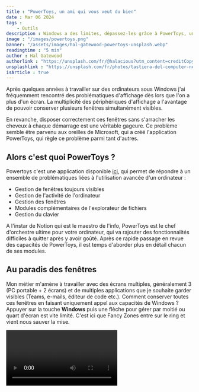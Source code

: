 ```yaml
---
title : "PowerToys, un ami qui vous veut du bien"
date : Mar 06 2024
tags :
    - Outils
description : Windows a des limites, dépassez-les grâce à PowerToys, une application qui pimpera votre PC en quelques clics.
image : "/images/powertoys.png"
banner: "/assets/images/hal-gatewood-powertoys-unsplash.webp"
readingtime : "5 min"
author : Hal Gatewood
authorlink : "https://unsplash.com/fr/@halacious?utm_content=creditCopyText&utm_medium=referral&utm_source=unsplash"
unsplashlink : "https://unsplash.com/fr/photos/tastiera-del-computer-nera-Pr578ZCufII?utm_content=creditCopyText&utm_medium=referral&utm_source=unsplash"
isArticle : true
---
```




Après quelques années à travailler sur des ordinateurs sous Windows j'ai fréquemment
rencontré des problématiques d'affichage dès lors que l'on a plus d'un écran. La
multiplicité des périphériques d'affichage a l'avantage de pouvoir conserver plusieurs
fenêtres simultanément visibles.

En revanche, disposer correctement ces fenêtres sans s'arracher les cheveux à chaque démarrage est une véritable gageure.
Ce problème semble être parvenu aux oreilles de Microsoft, qui a créé l'application PowerToys, qui règle ce problème parmi tant d'autres.

## Alors c'est quoi PowerToys ?

Powertoys c'est une application disponible [ici](https://learn.microsoft.com/fr-fr/windows/powertoys/), qui permet de répondre à un ensemble de problématiques liées à l'utilisation avancée d'un ordinateur :

- Gestion de fenêtres toujours visibles
- Gestion de l'activité de l'ordinateur
- Gestion des fenêtres
- Modules complémentaires de l'explorateur de fichiers
- Gestion du clavier

A l'instar de Notion qui est le maestro de l'info, PowerToys est le chef d'orchestre ultime pour votre ordinateur, qui va rajouter des fonctionnalités difficiles à quitter après y avoir goûté. Après ce rapide passage en revue des capacités de PowerToys, il est temps d'aborder plus en détail chacun de ses modules.

<Picture image={powertoyshomepage} caption="Page d'accueil de PowerToys" />

## Au paradis des fenêtres

Mon métier m'amène à travailler avec des écrans multiples, généralement 3 (PC portable + 2 écrans) et de multiples applications que je souhaite garder visibles (Teams, e-mails, éditeur de code etc.). Comment conserver toutes ces fenêtres en faisant uniquement appel aux capacités de Windows ? Appuyer sur la touche **Windows** puis une flèche pour gérer par moitié ou quart d'écran est vite limité. C'est ici que Fancy Zones entre sur le ring et vient nous sauver la mise.

<Video path="/src/assets/images/powertoys-fancy-zones.webm" />

Vous pouvez définir autant de zones que vous le souhaitez pour chacun de vos écrans. Il vous suffira ensuite lorsque vous déplacez une fenêtre de maintenir la touche **Maj** pour que les zones s'affichent. Quand le focus passe sur une zone, vous pouvez relâcher le clic, la fenêtre s'ajustera automatiquement à cette zone. Fini les mails ou les messages Teams ratés, vos fenêtres restent ouvertes.

&nbsp;

## On se réveille !

Vos activités vous demandent de garder votre ordinateur actif ? PowerToys peut prendre le pas sur la gestion de l'alimentation avec son module Awake. L'activation du module permet d'accéder aux options d'alimentation et de les personnaliser selon vos besoins.

<Video path="/src/assets/images/powertoys-awake.webm" />
&nbsp;

## J'adore cette couleur mais c'était quoi déjà ?

Le développement web peut nous amener à rechercher des couleurs pour un site, ou a reproduire des couleurs qui nous plaisent. Il n'est pas toujours facile de retrouver les teintes exactes que l'on recherche. Ici encore PowerToys propose un outil qui résout ce type de problème, Color Picker.

<Video path="/src/assets/images/powertoys-color-picker.webm" />
&nbsp;

## Pimpez votre explorateur de fichiers

Trouver un fichier, l'ouvrir, le parcourir, réaliser que ce n'est pas le bon, le fermer, recommencer. Fini le calvaire, les extensions de l'explorateur de fichier sont faites pour vous. Vous pouvez sélectionner pour quels types de fichiers vous souhaitez activer l'aperçu.

<Picture image={powertoysexplorateurfichiers} caption="Paramétrage des extensions de l'explorateur de fichiers Windows" />

Il suffit d'appuyer sur **Alt+P** pour s'assurer que l'aperçu est bien activé dans l'explorateur de fichiers. Lorsqu'on sélectionne un fichier, son aperçu est généré dans la partie droite de l'écran. La largeur de l'aperçu peut être modifiée.

<Video path="/src/assets/images/powertoys-apercu.webm" />
&nbsp;

## À tous les virtuoses du clavier

Parmi les développeurs il existe une espèce rare, les fous du clavier. Ils ont cette capacité insensée de passer leur journée sur un PC en passant moins de 10 minutes la main sur leur souris. Comment font-ils ? Aucune idée, les magiciens ne révèlent jamais leurs secrets. PowerToys nous propose un gestionnaire de clavier, qui permet de remapper des touches.

<Video path="/src/assets/images/powertoys-keyboard-manager.webm" />
&nbsp;

Vous avez la possibilité de remapper les touches de votre clavier à l'échelle de votre ordinateur (peu adapté, ou en évitant les touches seules) ou à l'échelle d'une seule application, il faut alors utiliser le menu du bas de la fenêtre.

## À nos amis photographes

Quand je trie des photos il m'arrive de souhaiter renommer un ensemble de fichiers avec le même nom suivi d'un numéro. Cela peut être fastidieux quand le volume de fichiers devient important. Ici encore PowerToys nous facilite la vie grâce à PowerRename, qui est disponible dans le menu contextuel de l'explorateur lorsqu'on fait un clic droit sur un ensemble de fichiers.

<Video path="/src/assets/images/powertoys-power-rename.webm" />
&nbsp;

## Conclusion

Comme vous l'avez vu PowerToys regorge de fonctionnalités, que je n'ai pas toutes développées ici mais feront peut-être l'objet d'un second article.
Charge à vous de faire de PowerToys votre bras droit afin de simplifier votre quotidien. L'application n'en est qu'à sa version 0.75.1 et est régulièrement mise à jour.
Il a récemment été évoqué la possibilité que PowerToys soit intégrée nativement à Windows 11. Affaire à suivre !

